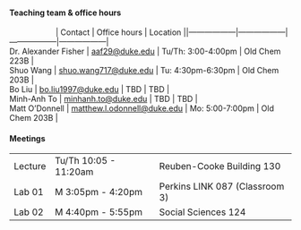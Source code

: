 #### Teaching team & office hours

|                      | Contact                                                     | Office hours       | Location      ||------------------|------------------|------------------|------------------|
| Dr. Alexander Fisher | [aaf29\@duke.edu](aaf29@duke.edu)                           | Tu/Th: 3:00-4:00pm | Old Chem 223B |
| Shuo Wang            | [shuo.wang717\@duke.edu](shuo.wang717@duke.edu)             | Tu: 4:30pm-6:30pm  | Old Chem 203B |
| Bo Liu               | [bo.liu1997\@duke.edu](bo.liu1997@duke.edu)                 | TBD                | TBD           |
| Minh-Anh To          | [minhanh.to\@duke.edu](minhanh.to@duke.edu)                 | TBD                | TBD           |
| Matt O'Donnell       | [matthew.l.odonnell\@duke.edu](matthew.l.odonnell@duke.edu) | Mo: 5:00-7:00pm    | Old Chem 203B |

#### Meetings

|         |                       |                                |
|---------|-----------------------|--------------------------------|
| Lecture | Tu/Th 10:05 - 11:20am | Reuben-Cooke Building 130      |
| Lab 01  | M 3:05pm - 4:20pm     | Perkins LINK 087 (Classroom 3) |
| Lab 02  | M 4:40pm - 5:55pm     | Social Sciences 124            |
